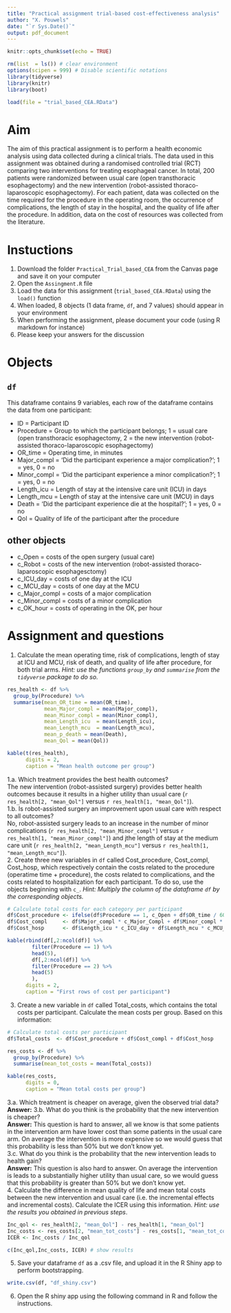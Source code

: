```yaml
---
title: "Practical assignment trial-based cost-effectiveness analysis"
author: "X. Pouwels"
date: "`r Sys.Date()`"
output: pdf_document
---
```


```r
knitr::opts_chunk$set(echo = TRUE)
```
```r
rm(list  = ls()) # clear environment
options(scipen = 999) # Disable scientific notations
library(tidyverse)
library(knitr)
library(boot)

load(file = "trial_based_CEA.RData")
```

# Aim
The aim of this practical assignment is to perform a health economic analysis using data collected during a clinical trials. The data used in this assignment was obtained during a randomised controlled trial (RCT) comparing two interventions for treating esophageal cancer. In total, 200 patients were randomized between usual care (open transthoracic esophagectomy) and the new intervention (robot-assisted thoraco-laparoscopic esophagectomy). For each patient, data was collected on the time required for the procedure in the operating room, the occurrence of complications, the length of stay in the hospital, and the quality of life after the procedure. In addition, data on the cost of resources was collected from the literature.

# Instuctions
  
1. Download the folder `Practical_Trial_based_CEA` from the Canvas page and save it on your computer
2. Open the `Assingment.R` file  
3. Load the data for this assignment (`trial_based_CEA.RData`) using the `load()` function  
4. When loaded, 8 objects (1 data frame, `df`, and 7 values) should appear in your environment  
5. When performing the assignment, please document your code (using R markdown for instance)  
6. Please keep your answers for the discussion  

# Objects
## `df`
This dataframe contains 9 variables, each row of the dataframe contains the data from one participant:  

- ID = Participant ID  
- Procedure  = Group to which the participant belongs; 1 = usual care (open transthoracic esophagectomy, 2 = the new intervention (robot-assisted thoraco-laparoscopic esophagectomy)  
- OR_time = Operating time, in minutes  
- Major_compl = 'Did the participant experience a major complication?'; 1 = yes, 0 = no  
- Minor_compl = 'Did the participant experience a minor complication?'; 1 = yes, 0 = no  
- Length_icu = Length of stay at the intensive care unit (ICU) in days  
- Length_mcu = Length of stay at the intensive care unit (MCU) in days  
- Death      = 'Did the participant experience die at the hospital?'; 1 = yes, 0 = no   
- Qol = Quality of life of the participant after the procedure  

## other objects
- c_Open =  costs of the open surgery (usual care)  
- c_Robot = costs of the new intervention (robot-assisted thoraco-laparoscopic esophagesctomy)  
- c_ICU_day = costs of one day at the ICU  
- c_MCU_day = costs of one day at the MCU  
- c_Major_compl = costs of a major complication  
- c_Minor_compl = costs of a minor complication  
- c_OK_hour = costs of operating in the OK, per hour

\newpage
# Assignment and questions  
1. Calculate the mean operating time, risk of complications, length of stay at ICU and MCU, risk of death, and quality of life after procedure, for both trial arms.  *Hint: use the functions `group_by` and `summarise` from the `tidyverse` package to do so.*  

``` r
res_health <- df %>%
  group_by(Procedure) %>%
  summarise(mean_OR_time = mean(OR_time),
            mean_Major_compl = mean(Major_compl),
            mean_Minor_compl = mean(Minor_compl),
            mean_Length_icu  = mean(Length_icu),
            mean_Length_mcu  = mean(Length_mcu),
            mean_p_death = mean(Death),
            mean_Qol = mean(Qol))

kable(t(res_health),
      digits = 2,
      caption = "Mean health outcome per group")
```

1.a. Which treatment provides the best health outcomes?  
The new intervention (robot-assisted surgery) provides better health outcomes because it results in a higher utility than usual care (`r res_health[2, "mean_Qol"]` versus `r res_health[1, "mean_Qol"]`).    
1.b. Is robot-assisted surgery an improvement upon usual care with respect to all outcomes?  
No, robot-assisted surgery leads to an increase in the number of minor complications (`r res_health[2, "mean_Minor_compl"]` versus `r res_health[1, "mean_Minor_compl"]`) and jthe length of stay at the medium care unit (`r res_health[2, "mean_Length_mcu"]` versus `r res_health[1, "mean_Length_mcu"]`).   
2. Create three new variables in `df` called Cost_procedure, Cost_compl, Cost_hosp, which respectively contain the costs related to the procedure (operatime time + procedure), the costs related to complications, and the costs related to hospitalization for each participant. To do so, use the objects beginning with `c_`.   *Hint: Multiply the column of the dataframe `df` by the corresponding objects.*  
``` r
# Calculate total costs for each category per participant
df$Cost_procedure <- ifelse(df$Procedure == 1, c_Open + df$OR_time / 60 * c_OK_hour, c_Robot + df$OR_time / 60 * c_OK_hour)
df$Cost_compl     <- df$Major_compl * c_Major_Compl + df$Minor_compl * c_Minor_Compl
df$Cost_hosp      <- df$Length_icu * c_ICU_day + df$Length_mcu * c_MCU_day

kable(rbind(df[,2:ncol(df)] %>%
        filter(Procedure == 1) %>%
        head(5),
        df[,2:ncol(df)] %>%
        filter(Procedure == 2) %>%
        head(5)
        ), 
      digits = 2,
      caption = "First rows of cost per participant")
```

3. Create a new variable in `df` called Total_costs, which contains the total costs per participant. Calculate the mean costs per group. Based on this information:  
``` r
# Calculate total costs per participant
df$Total_costs  <- df$Cost_procedure + df$Cost_compl + df$Cost_hosp

res_costs <- df %>%
  group_by(Procedure) %>%
  summarise(mean_tot_costs = mean(Total_costs))

kable(res_costs, 
      digits = 0,
      caption = "Mean total costs per group")
```

3.a. Which treatment is cheaper on average, given the observed trial data?  
**Answer:**
3.b. What do you think is the probability that the new intervention is cheaper?  
**Answer:** This question is hard to answer, all we know is that some patients in the intervention arm have lower cost than some patients in the usual care arm. On average the intervention is more expensive so we would guess that this probability is less than 50% but we don’t know yet.  
3.c. What do you think is the probability that the new intervention leads to health gain?  
**Answer:** This question is also hard to answer. On average the intervention is leads to a substantially higher utility than usual care, so we would guess that this probability is greater than 50% but we don’t know yet.  
4. Calculate the difference in mean quality of life and mean total costs between the new intervention and usual care (i.e. the incremental effects and incremental costs). Calculate the ICER using this information. *Hint: use the results you obtained in previous steps*.   
```r
Inc_qol <- res_health[2, "mean_Qol"] - res_health[1, "mean_Qol"]
Inc_costs <- res_costs[2, "mean_tot_costs"] - res_costs[1, "mean_tot_costs"]
ICER <- Inc_costs / Inc_qol

c(Inc_qol,Inc_costs, ICER) # show results
```
5. Save your dataframe `df` as a .csv file, and upload it in the R Shiny app to perform bootstrapping.  
``` r
write.csv(df, "df_shiny.csv")
```

6. Open the R shiny app using the following command in R and follow the instructions.

